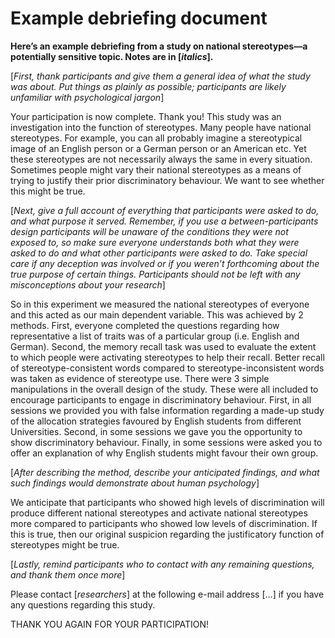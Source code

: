 # Example debriefing document {#sec-debrief}

__Here’s an example debriefing from a study on national stereotypes—a potentially sensitive topic. Notes are in [*italics*].__

[*First, thank participants and give them a general idea of what the study was about. Put things as plainly as possible; participants are likely unfamiliar with psychological jargon*]

Your participation is now complete. Thank you! This study was an investigation into the function of stereotypes. Many people have national stereotypes. For example, you can all probably imagine a stereotypical image of an English person or a German person or an American etc. Yet these stereotypes are not necessarily always the same in every situation. Sometimes people might vary their national stereotypes as a means of trying to justify their prior discriminatory behaviour. We want to see whether this might be true.

[*Next, give a full account of everything that participants were asked to do, and what purpose it served. Remember, if you use a between-participants design participants will be unaware of the conditions they were not exposed to, so make sure everyone understands both what they were asked to do and what other participants were asked to do. Take special care if any deception was involved or if you weren’t forthcoming about the true purpose of certain things. Participants should not be left with any misconceptions about your research*]

So in this experiment we measured the national stereotypes of everyone and this acted as our main dependent variable. This was achieved by 2 methods. First, everyone completed the questions regarding how representative a list of traits was of a particular group (i.e. English and German). Second, the memory recall task was used to evaluate the extent to which people were activating stereotypes to help their recall. Better recall of stereotype-consistent words compared to stereotype-inconsistent words was taken as evidence of stereotype use. There were 3 simple manipulations in the overall design of the study. These were all included to encourage participants to engage in discriminatory behaviour. First, in all sessions we provided you with false information regarding a made-up study of the allocation strategies favoured by English students from different Universities. Second, in some sessions we gave you the opportunity to show discriminatory behaviour. Finally, in some sessions were asked you to offer an explanation of why English students might favour their own group.

[*After describing the method, describe your anticipated findings, and what such findings would demonstrate about human psychology*]

We anticipate that participants who showed high levels of discrimination will produce different national stereotypes and activate national stereotypes more compared to participants who showed low levels of discrimination. If this is true, then our original suspicion regarding the justificatory function of stereotypes might be true.

[*Lastly, remind participants who to contact with any remaining questions, and thank them once more*]

Please contact [*researchers*] at the following e-mail address […] if you have any questions regarding this study.

THANK YOU AGAIN FOR YOUR PARTICIPATION!
